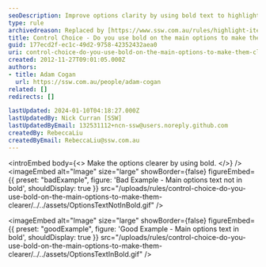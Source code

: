 ```yaml
---
seoDescription: Improve options clarity by using bold text to highlight main choices
type: rule
archivedreason: Replaced by [https://www.ssw.com.au/rules/highlight-items-in-your-document](/rules/highlight-items-in-your-document)
title: Control Choice - Do you use bold on the main options to make them clearer?
guid: 177ecd2f-ec1c-49d2-9758-42352432aea0
uri: control-choice-do-you-use-bold-on-the-main-options-to-make-them-clearer
created: 2012-11-27T09:01:05.000Z
authors:
- title: Adam Cogan
  url: https://ssw.com.au/people/adam-cogan
related: []
redirects: []

lastUpdated: 2024-01-10T04:18:27.000Z
lastUpdatedBy: Nick Curran [SSW]
lastUpdatedByEmail: 132531112+ncn-ssw@users.noreply.github.com
createdBy: RebeccaLiu
createdByEmail: RebeccaLiu@ssw.com.au
---
```


<introEmbed
  body={<>
Make the options clearer by using bold.
  </>}
/>
<imageEmbed
  alt="Image"
  size="large"
  showBorder={false}
  figureEmbed={{
    preset: "badExample",
    figure: 'Bad Example - Main options text not in bold',
    shouldDisplay: true
  }}
  src="/uploads/rules/control-choice-do-you-use-bold-on-the-main-options-to-make-them-clearer/../../assets/OptionsTextNotInBold.gif"
/>

<imageEmbed
  alt="Image"
  size="large"
  showBorder={false}
  figureEmbed={{
    preset: "goodExample",
    figure: 'Good Example - Main options text in bold',
    shouldDisplay: true
  }}
  src="/uploads/rules/control-choice-do-you-use-bold-on-the-main-options-to-make-them-clearer/../../assets/OptionsTextInBold.gif"
/>
